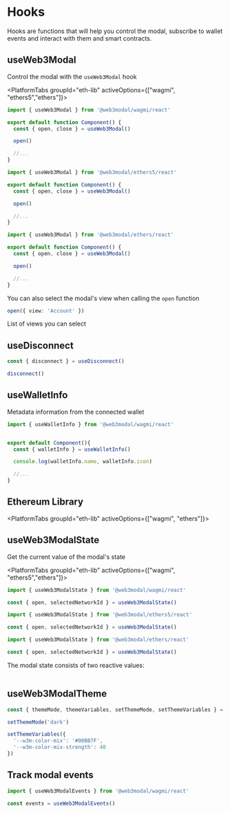 

# Hooks

Hooks are functions that will help you control the modal, subscribe to wallet events and interact with them and smart contracts.

## useWeb3Modal

Control the modal with the `useWeb3Modal` hook

<PlatformTabs groupId="eth-lib" activeOptions={["wagmi", "ethers5","ethers"]}>
<PlatformTabItem value="wagmi">

```ts
import { useWeb3Modal } from '@web3modal/wagmi/react'

export default function Component() {
  const { open, close } = useWeb3Modal()

  open()

  //...
}
```

</PlatformTabItem>
<PlatformTabItem value="ethers5">

```ts
import { useWeb3Modal } from '@web3modal/ethers5/react'

export default function Component() {
  const { open, close } = useWeb3Modal()

  open()

  //...
}
```

</PlatformTabItem>
<PlatformTabItem value="ethers">

```ts
import { useWeb3Modal } from '@web3modal/ethers/react'

export default function Component() {
  const { open, close } = useWeb3Modal()

  open()

  //...
}
```

</PlatformTabItem>
</PlatformTabs>

You can also select the modal's view when calling the `open` function

```ts
open({ view: 'Account' })
```

List of views you can select

<Table
  headers={['Variable', 'Description']}
  data={[
    {
      variable: { code: 'Connect' },
      description: 'Principal view of the modal - default view when disconnected'
    },
    {
      variable: { code: 'Account' },
      description: 'User profile - default view when connected'
    },
    {
      variable: { code: 'AllWallets' },
      description: 'Shows the list of all available wallets'
    },
    {
      variable: { code: 'Networks' },
      description:
        'List of available networks - you can select and target a specific network before connecting'
    },
    {
      variable: { code: 'WhatIsANetwork' },
      description: '"What is a network" onboarding view'
    },
    {
      variable: { code: 'WhatIsAWallet' },
      description: '"What is a wallet" onboarding view'
    },
    {
      variable: { code: 'OnRampProviders' },
      description: '"OnRamp main view'
    }
  ]}
/>

## useDisconnect

```ts
const { disconnect } = useDisconnect()

disconnect()
```

## useWalletInfo

Metadata information from the connected wallet

```ts
import { useWalletInfo } from '@web3modal/wagmi/react'


export default Component(){
  const { walletInfo } = useWalletInfo()

  console.log(walletInfo.name, walletInfo.icon)

  //...
}
```

## Ethereum Library

<PlatformTabs groupId="eth-lib" activeOptions={["wagmi", "ethers"]}>
<PlatformTabItem value="wagmi">

<WagmiHooks />

</PlatformTabItem>
<PlatformTabItem value="ethers">

<EthersHooks />

</PlatformTabItem>
</PlatformTabs>

## useWeb3ModalState

Get the current value of the modal's state

<PlatformTabs groupId="eth-lib" activeOptions={["wagmi", "ethers5","ethers"]}>
<PlatformTabItem value="wagmi">

```ts
import { useWeb3ModalState } from '@web3modal/wagmi/react'

const { open, selectedNetworkId } = useWeb3ModalState()
```

</PlatformTabItem>
<PlatformTabItem value="ethers5">

```ts
import { useWeb3ModalState } from '@web3modal/ethers5/react'

const { open, selectedNetworkId } = useWeb3ModalState()
```

</PlatformTabItem>
<PlatformTabItem value="ethers">

```ts
import { useWeb3ModalState } from '@web3modal/ethers/react'

const { open, selectedNetworkId } = useWeb3ModalState()
```

</PlatformTabItem>
</PlatformTabs>

The modal state consists of two reactive values:

<Table
  headers={['State', 'Description', 'Type']}
  data={[
    {
      variable: { code: 'open' },
      description: 'Open state will be true when the modal is open and false when closed.',
      type: { code: 'boolean' }
    },
    {
      variable: { code: 'selectedNetworkId' },
      description: 'The current chain id selected by the user',
      type: { code: 'number' }
    }
  ]}
/>

## useWeb3ModalTheme

```ts
const { themeMode, themeVariables, setThemeMode, setThemeVariables } = useWeb3ModalTheme()

setThemeMode('dark')

setThemeVariables({
  '--w3m-color-mix': '#00BB7F',
  '--w3m-color-mix-strength': 40
})
```

## Track modal events

```ts
import { useWeb3ModalEvents } from '@web3modal/wagmi/react'

const events = useWeb3ModalEvents()
```
